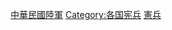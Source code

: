 {{Catnav|頁面分類|地理|国家|亚洲国家|中華民國|中華民國軍事|中華民國國軍|中華民國國軍軍兵種|中華民國陸軍}}
{{Commonscat|Military Police of the Republic of China}}
{{Catmore|中華民國憲兵}}

[[Category:中華民國陸軍|]]
[[Category:各国宪兵|Category:各国宪兵]]
[[Category:臺灣執法機構|憲兵]]